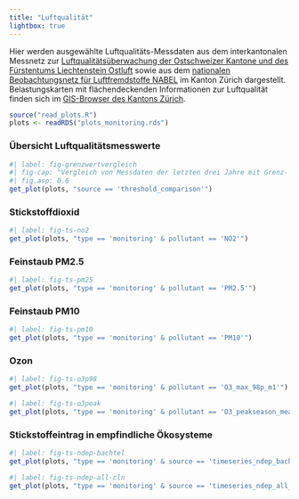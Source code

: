 ```yaml
---
title: "Luftqualität"
lightbox: true
---
```



Hier werden ausgewählte Luftqualitäts-Messdaten aus dem interkantonalen Messnetz zur  [Luftqualitätsüberwachung der Ostschweizer Kantone und des Fürstentums Liechtenstein Ostluft](https://www.ostluft.ch/) sowie aus dem [nationalen Beobachtungsnetz für Luftfremdstoffe NABEL](https://www.bafu.admin.ch/bafu/de/home/themen/luft/zustand/daten/nationales-beobachtungsnetz-fuer-luftfremdstoffe--nabel-.html) im Kanton Zürich dargestellt. Belastungskarten mit flächendeckenden Informationen zur Luftqualität finden sich im [GIS-Browser des Kantons Zürich](https://geo.zh.ch/maps).
<!-- bzw. dem [GIS-Browser des Bundes](https://map.geo.admin.ch/). -->


```r
source("read_plots.R")
plots <- readRDS("plots_monitoring.rds")
```


### Übersicht Luftqualitätsmesswerte

:::{.column-body-outset}
```r
#| label: fig-grenzwertvergleich
#| fig-cap: "Vergleich von Messdaten der letzten drei Jahre mit Grenz- und Richtwerten."
#| fig.asp: 0.6
get_plot(plots, "source == 'threshold_comparison'")
```
:::

### Stickstoffdioxid

```r
#| label: fig-ts-no2
get_plot(plots, "type == 'monitoring' & pollutant == 'NO2'")
```

### Feinstaub PM2.5

```r
#| label: fig-ts-pm25
get_plot(plots, "type == 'monitoring' & pollutant == 'PM2.5'")
```

### Feinstaub PM10

```r
#| label: fig-ts-pm10
get_plot(plots, "type == 'monitoring' & pollutant == 'PM10'")
```

### Ozon

```r
#| label: fig-ts-o3p98
get_plot(plots, "type == 'monitoring' & pollutant == 'O3_max_98p_m1'")
```

```r
#| label: fig-ts-o3peak
get_plot(plots, "type == 'monitoring' & pollutant == 'O3_peakseason_mean_d1_max_mean_h8gl'")
```

### Stickstoffeintrag in empfindliche Ökosysteme

```r
#| label: fig-ts-ndep-bachtel
get_plot(plots, "type == 'monitoring' & source == 'timeseries_ndep_bachtel'")
```

```r
#| label: fig-ts-ndep-all-cln
get_plot(plots, "type == 'monitoring' & source == 'timeseries_ndep_all_vs_CLN'")
```

